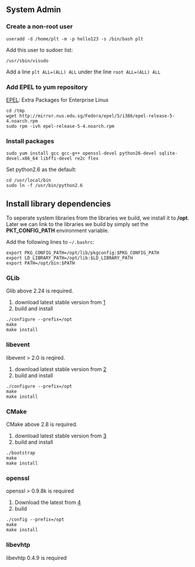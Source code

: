 == System Admin ==

=== Create a non-root user ===
<pre>
useradd -d /home/plt -m -p hello123 -s /bin/bash plt
</pre>

Add this user to sudoer list:
<pre>
/usr/sbin/visudo
</pre>

Add a line <code>plt     ALL=(ALL)       ALL</code> under the line <code>root     ALL=(ALL)       ALL
</code>

=== Add EPEL to yum repository ===

[http://fedoraproject.org/wiki/EPEL EPEL]: Extra Packages for Enterprise Linux 

<pre>
cd /tmp
wget http://mirror.nus.edu.sg/Fedora/epel/5/i386/epel-release-5-4.noarch.rpm
sudo rpm -ivh epel-release-5-4.noarch.rpm
</pre>

=== Install packages ===

<pre>
sudo yum install gcc gcc-g++ openssl-devel python26-devel sqlite-devel.x86_64 libffi-devel re2c flex
</pre>

Set python2.6 as the default:
<pre>
cd /usr/local/bin
sudo ln -f /usr/bin/python2.6
</pre>


== Install library dependencies ==

To seperate system libraries from the libraries we build, we install it to '''/opt'''. Later we can link to the libraries we build by simply set the '''PKT_CONFIG_PATH''' environment variable.

Add the following lines to <code>~/.bashrc</code>:
<pre>
export PKG_CONFIG_PATH=/opt/lib/pkgconfig:$PKG_CONFIG_PATH
export LD_LIBRARY_PATH=/opt/lib:$LD_LIBRARY_PATH
export PATH=/opt/bin:$PATH
</pre>

=== GLib ===

Glib above 2.24 is required.

# download latest stable version from [http://developer.gnome.org/glib/]
# build and install

<pre>
./configure --prefix=/opt
make
make install
</pre>

=== libevent ===

libevent > 2.0 is reqired.

# download latest stable version from [http://libevent.org]
# build and install

<pre>
./configure --prefix=/opt
make
make install
</pre>

=== CMake ===

CMake above 2.8 is required.

# download latest stable version from [http://www.cmake.org/cmake/resources/software.html]
# build and install

<pre>
./bootstrap
make 
make install
</pre>

=== openssl ===

openssl > 0.9.8k is required

# Download the latest from  [http://www.openssl.org/source/]
# build

<pre>
./config --prefix=/opt
make
make install
</pre>

=== libevhtp ===

libevhtp 0.4.9 is required